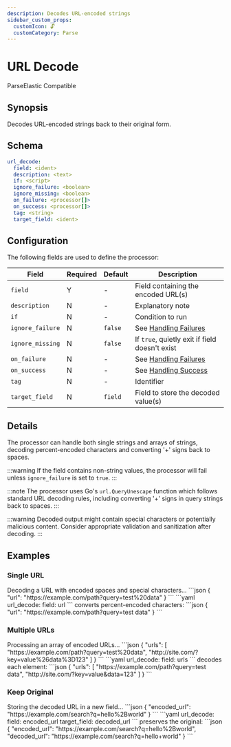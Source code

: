 ```yaml
---
description: Decodes URL-encoded strings
sidebar_custom_props: 
  customIcon: 🔓
  customCategory: Parse
---
```


# URL Decode

<span className="theme-doc-version-badge badge badge--primary">Parse</span><span className="theme-doc-version-badge badge badge--secondary">Elastic Compatible</span>

## Synopsis

Decodes URL-encoded strings back to their original form. 

## Schema

```yaml {2}
url_decode:
  field: <ident>
  description: <text>
  if: <script>
  ignore_failure: <boolean>
  ignore_missing: <boolean>
  on_failure: <processor[]>
  on_success: <processor[]>
  tag: <string>
  target_field: <ident>
```

## Configuration

The following fields are used to define the processor:

|Field|Required|Default|Description|
|---|---|---|---|
|`field`|Y|-|Field containing the encoded URL(s)|
|`description`|N|-|Explanatory note|
|`if`|N|-|Condition to run|
|`ignore_failure`|N|`false`|See [Handling Failures](../handling-failures.mdx)|
|`ignore_missing`|N|`false`|If `true`, quietly exit if field doesn't exist|
|`on_failure`|N|-|See [Handling Failures](../handling-failures.mdx)|
|`on_success`|N|-|See [Handling Success](../handling-success.mdx)|
|`tag`|N|-|Identifier|
|`target_field`|N|`field`|Field to store the decoded value(s)|

## Details

The processor can handle both single strings and arrays of strings, decoding percent-encoded characters and converting '+' signs back to spaces.

:::warning
If the field contains non-string values, the processor will fail unless `ignore_failure` is set to `true`.
:::

:::note
The processor uses Go's `url.QueryUnescape` function which follows standard URL decoding rules, including converting '+' signs in query strings back to spaces.
:::

:::warning
Decoded output might contain special characters or potentially malicious content. Consider appropriate validation and sanitization after decoding.
:::

## Examples

### Single URL

<ExampleGrid>
  <CommentCol>
    Decoding a URL with encoded spaces and special characters...
  </CommentCol>
  <CodeCol>
    ```json
    {
      "url": "https://example.com/path?query=test%20data"
    }
    ```
    ```yaml
    url_decode:
      field: url
    ```
  </CodeCol>
  <CommentCol>
    converts percent-encoded characters:
  </CommentCol>
  <CodeCol>
    ```json
    {
      "url": "https://example.com/path?query=test data"
    }
    ```
  </CodeCol>
</ExampleGrid>

### Multiple URLs

<ExampleGrid>
  <CommentCol>
    Processing an array of encoded URLs...
  </CommentCol>
  <CodeCol>
    ```json
    {
      "urls": [
        "https://example.com/path?query=test%20data",
        "http://site.com/?key=value%26data%3D123"
      ]
    }
    ```
    ```yaml
    url_decode:
      field: urls
    ```
  </CodeCol>
  <CommentCol>
    decodes each element:
  </CommentCol>
  <CodeCol>
    ```json
    {
      "urls": [
        "https://example.com/path?query=test data",
        "http://site.com/?key=value&data=123"
      ]
    }
    ```
  </CodeCol>
</ExampleGrid>

### Keep Original

<ExampleGrid>
  <CommentCol>
    Storing the decoded URL in a new field...
  </CommentCol>
  <CodeCol>
    ```json
    {
      "encoded_url": "https://example.com/search?q=hello%2Bworld"
    }
    ```
    ```yaml
    url_decode:
      field: encoded_url
      target_field: decoded_url
    ```
  </CodeCol>
  <CommentCol>
    preserves the original:
  </CommentCol>
  <CodeCol>
    ```json
    {
      "encoded_url": "https://example.com/search?q=hello%2Bworld",
      "decoded_url": "https://example.com/search?q=hello+world"
    }
    ```
  </CodeCol>
</ExampleGrid>
